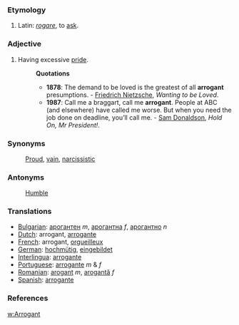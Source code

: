 ===Etymology===
#Latin: ''[[rogare]]'', to [[ask]].

===Adjective===
#Having excessive [[pride]].
#:'''Quotations'''
#:* '''1878''': The demand to be loved is the greatest of all '''arrogant''' presumptions. - [[w:Friedrich Nietzsche|Friedrich Nietzsche]], ''Wanting to be Loved''.
#:* '''1987''': Call me a braggart, call me '''arrogant'''. People at ABC (and elsewhere) have called me worse. But when you need the job done on deadline, you’ll call me. - [[w:Sam Donaldson|Sam Donaldson]], ''Hold On, Mr President!''.

===Synonyms===
:[[Proud]], [[vain]], [[narcissistic]] 

===Antonyms===
:[[Humble]]

===Translations===
*[[Bulgarian]]: [[арогантен]] ''m'', [[арогантна]] ''f'', [[арогантно]] ''n''
*[[Dutch]]: arrogant, [[arrogante]]
*[[French]]: arrogant, [[orgueilleux]]
*[[German]]: [[hochmütig]], [[eingebildet]]
*[[Interlingua]]: [[arrogante]]
*[[Portuguese]]: [[arrogante]] ''m'' & ''f''
*[[Romanian]]: [[arogant]] ''m'', [[arogantă]] ''f''
*[[Spanish]]: [[arrogante]]

===References===
[[w:Arrogant]]
